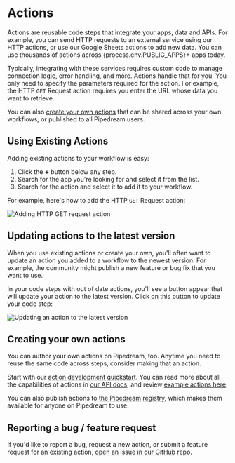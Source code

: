 # Actions

Actions are reusable code steps that integrate your apps, data and APIs. For example, you can send HTTP requests to an external service using our HTTP actions, or use our Google Sheets actions to add new data. You can use thousands of actions across {process.env.PUBLIC_APPS}+ apps today.

Typically, integrating with these services requires custom code to manage connection logic, error handling, and more. Actions handle that for you. You only need to specify the parameters required for the action. For example, the HTTP `GET` Request action requires you enter the URL whose data you want to retrieve.

You can also [create your own actions](#creating-your-own-actions) that can be shared across your own workflows, or published to all Pipedream users.

## Using Existing Actions

Adding existing actions to your workflow is easy:

1. Click the **+** button below any step.
2. Search for the app you're looking for and select it from the list.
3. Search for the action and select it to add it to your workflow.

For example, here's how to add the HTTP `GET` Request action:

![Adding HTTP GET request action](https://res.cloudinary.com/pipedreamin/image/upload/v1710509483/docs/docs/workflows/CleanShot_2024-03-15_at_09.30.51_lquom2.gif)

## Updating actions to the latest version

When you use existing actions or create your own, you'll often want to update an action you added to a workflow to the newest version. For example, the community might publish a new feature or bug fix that you want to use.

In your code steps with out of date actions, you'll see a button appear that will update your action to the latest version. Click on this button to update your code step:

![Updating an action to the latest version](/images/actions/update-action-button.png)

## Creating your own actions

You can author your own actions on Pipedream, too. Anytime you need to reuse the same code across steps, consider making that an action.

Start with our [action development quickstart](/core/contributing/components/quickstart/nodejs/actions/). You can read more about all the capabilities of actions in [our API docs](/core/contributing/components/api/), and review [example actions here](/core/contributing/components/api/#example-components).

You can also publish actions to [the Pipedream registry](/core/contributing/), which makes them available for anyone on Pipedream to use.

## Reporting a bug / feature request

If you'd like to report a bug, request a new action, or submit a feature request for an existing action, [open an issue in our GitHub repo](https://github.com/PipedreamHQ/pipedream).
